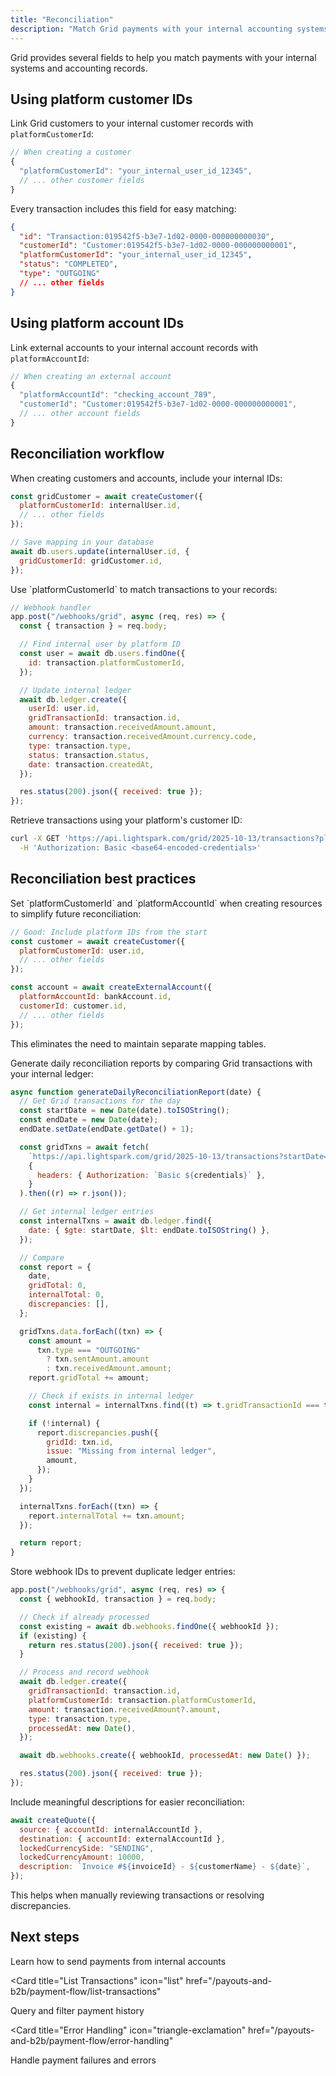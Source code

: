 ```yaml
---
title: "Reconciliation"
description: "Match Grid payments with your internal accounting systems using platform IDs and references"
---
```


Grid provides several fields to help you match payments with your internal systems and accounting records.

## Using platform customer IDs

Link Grid customers to your internal customer records with `platformCustomerId`:

```javascript
// When creating a customer
{
  "platformCustomerId": "your_internal_user_id_12345",
  // ... other customer fields
}
```

Every transaction includes this field for easy matching:

```json
{
  "id": "Transaction:019542f5-b3e7-1d02-0000-000000000030",
  "customerId": "Customer:019542f5-b3e7-1d02-0000-000000000001",
  "platformCustomerId": "your_internal_user_id_12345",
  "status": "COMPLETED",
  "type": "OUTGOING"
  // ... other fields
}
```

## Using platform account IDs

Link external accounts to your internal account records with `platformAccountId`:

```javascript
// When creating an external account
{
  "platformAccountId": "checking_account_789",
  "customerId": "Customer:019542f5-b3e7-1d02-0000-000000000001",
  // ... other account fields
}
```

## Reconciliation workflow

<Steps>
<Step title="Store platform IDs">
When creating customers and accounts, include your internal IDs:

```javascript
const gridCustomer = await createCustomer({
  platformCustomerId: internalUser.id,
  // ... other fields
});

// Save mapping in your database
await db.users.update(internalUser.id, {
  gridCustomerId: gridCustomer.id,
});
```

</Step>

<Step title="Match transactions">
Use `platformCustomerId` to match transactions to your records:

```javascript
// Webhook handler
app.post("/webhooks/grid", async (req, res) => {
  const { transaction } = req.body;

  // Find internal user by platform ID
  const user = await db.users.findOne({
    id: transaction.platformCustomerId,
  });

  // Update internal ledger
  await db.ledger.create({
    userId: user.id,
    gridTransactionId: transaction.id,
    amount: transaction.receivedAmount.amount,
    currency: transaction.receivedAmount.currency.code,
    type: transaction.type,
    status: transaction.status,
    date: transaction.createdAt,
  });

  res.status(200).json({ received: true });
});
```

</Step>

<Step title="Query by platform ID">
Retrieve transactions using your platform's customer ID:

```bash
curl -X GET 'https://api.lightspark.com/grid/2025-10-13/transactions?platformCustomerId=your_internal_user_id_12345' \
  -H 'Authorization: Basic <base64-encoded-credentials>'
```

</Step>
</Steps>

## Reconciliation best practices

<AccordionGroup>
<Accordion title="Always include platform IDs">
Set `platformCustomerId` and `platformAccountId` when creating resources to simplify future reconciliation:

```javascript
// Good: Include platform IDs from the start
const customer = await createCustomer({
  platformCustomerId: user.id,
  // ... other fields
});

const account = await createExternalAccount({
  platformAccountId: bankAccount.id,
  customerId: customer.id,
  // ... other fields
});
```

This eliminates the need to maintain separate mapping tables.

</Accordion>

<Accordion title="Build a reconciliation report">
Generate daily reconciliation reports by comparing Grid transactions with your internal ledger:

```javascript
async function generateDailyReconciliationReport(date) {
  // Get Grid transactions for the day
  const startDate = new Date(date).toISOString();
  const endDate = new Date(date);
  endDate.setDate(endDate.getDate() + 1);

  const gridTxns = await fetch(
    `https://api.lightspark.com/grid/2025-10-13/transactions?startDate=${startDate}&endDate=${endDate.toISOString()}&status=COMPLETED`,
    {
      headers: { Authorization: `Basic ${credentials}` },
    }
  ).then((r) => r.json());

  // Get internal ledger entries
  const internalTxns = await db.ledger.find({
    date: { $gte: startDate, $lt: endDate.toISOString() },
  });

  // Compare
  const report = {
    date,
    gridTotal: 0,
    internalTotal: 0,
    discrepancies: [],
  };

  gridTxns.data.forEach((txn) => {
    const amount =
      txn.type === "OUTGOING"
        ? txn.sentAmount.amount
        : txn.receivedAmount.amount;
    report.gridTotal += amount;

    // Check if exists in internal ledger
    const internal = internalTxns.find((t) => t.gridTransactionId === txn.id);

    if (!internal) {
      report.discrepancies.push({
        gridId: txn.id,
        issue: "Missing from internal ledger",
        amount,
      });
    }
  });

  internalTxns.forEach((txn) => {
    report.internalTotal += txn.amount;
  });

  return report;
}
```

</Accordion>

<Accordion title="Handle webhook idempotency">
Store webhook IDs to prevent duplicate ledger entries:

```javascript
app.post("/webhooks/grid", async (req, res) => {
  const { webhookId, transaction } = req.body;

  // Check if already processed
  const existing = await db.webhooks.findOne({ webhookId });
  if (existing) {
    return res.status(200).json({ received: true });
  }

  // Process and record webhook
  await db.ledger.create({
    gridTransactionId: transaction.id,
    platformCustomerId: transaction.platformCustomerId,
    amount: transaction.receivedAmount?.amount,
    type: transaction.type,
    processedAt: new Date(),
  });

  await db.webhooks.create({ webhookId, processedAt: new Date() });

  res.status(200).json({ received: true });
});
```

</Accordion>

<Accordion title="Use transaction descriptions">
Include meaningful descriptions for easier reconciliation:

```javascript
await createQuote({
  source: { accountId: internalAccountId },
  destination: { accountId: externalAccountId },
  lockedCurrencySide: "SENDING",
  lockedCurrencyAmount: 10000,
  description: `Invoice #${invoiceId} - ${customerName} - ${date}`,
});
```

This helps when manually reviewing transactions or resolving discrepancies.

</Accordion>
</AccordionGroup>

## Next steps

<CardGroup cols={2}>
<Card title="Send Payments" icon="paper-plane" href="/payouts-and-b2b/payment-flow/send-payment">
  Learn how to send payments from internal accounts
</Card>

<Card
  title="List Transactions"
  icon="list"
  href="/payouts-and-b2b/payment-flow/list-transactions"
>
  Query and filter payment history
</Card>

<Card
  title="Error Handling"
  icon="triangle-exclamation"
  href="/payouts-and-b2b/payment-flow/error-handling"
>
  Handle payment failures and errors
</Card>
</CardGroup>
